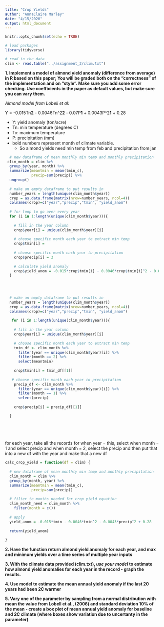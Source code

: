 ```yaml
---
title: "Crop Yields"
author: "AnnaClaire Marley"
date: "4/15/2020"
output: html_document
---
```


```r
knitr::opts_chunk$set(echo = TRUE)
```

```r
# load packages
library(tidyverse)

```

```r
# read in the data
clim <- read.table("../assignment_2/clim.txt")
```

**1. Implement a model of almond yield anomaly (difference from average) in R based on this paper; You will be graded both on the “correctness” of the implementation and on “style”. Make sure you add some error checking. Use coefficients in the paper as default values, but make sure you can vary them. **

*Almond model from Lobell et al:*

Y = -0.015Tn**2** - 0.0046Tn^2**2** - 0.07P**1** + 0.0043P^2**1** + 0.28

- Y: yield anomaly (ton/acre)
- Tn: min temperature (degrees C)
- Tx: maximum temperature
- P: precipitation (mm)
- bold numbers represent month of climate variable.
  - So almond yields need min temp from feb and precipitation from jan
  
```r

  # new dataframe of mean monthly min temp and monthly precipitation
 clim_month = clim %>% 
  group_by(year, month) %>% 
  summarize(meantmin = mean(tmin_c),
            precip=sum(precip)) %>% 
  ungroup()
  
  # make an empty dataframe to put results in
  number_years = length(unique(clim_month$year))
  crop = as.data.frame(matrix(nrow=number_years, ncol=4))
  colnames(crop)=c("year","precip","tmin", "yield_anom")
  
  # for loop to go over every year
  for (i in 1:length(unique(clim_month$year))){
    
    # fill in the year column 
    crop$year[i] = unique(clim_month$year)[i]
    
    # choose specific month each year to extract min temp
    crop$tmin[i] = 
      
    # choose specific month each year to precipitation
    crop$precip[i] = 3
    
    # calculate yield anomaly
    crop$yield_anom = -0.015*crop$tmin[i] - 0.0046*crop$tmin[i]^2 - 0.0043*crop$precip[i]^2 + 0.28
  }


  
  
  # make an empty dataframe to put results in
  number_years = length(unique(clim_month$year))
  crop = as.data.frame(matrix(nrow=number_years, ncol=4))
  colnames(crop)=c("year","precip","tmin", "yield_anom")
 
   for (i in 1:length(unique(clim_month$year))){
    
    # fill in the year column 
    crop$year[i] = unique(clim_month$year)[i]
    
    # choose specific month each year to extract min temp
    tmin_df <- clim_month %>% 
      filter(year == unique(clim_month$year)[i]) %>% 
      filter(month == 2) %>% 
      select(meantmin) 
    
    crop$tmin[i] = tmin_df[[1]]
    
   # choose specific month each year to precipitation
    precip_df <- clim_month %>% 
      filter(year == unique(clim_month$year)[i]) %>% 
      filter(month == 1) %>% 
      select(precip) 
    
    crop$precip[i] = precip_df[[1]]

  }
  

  
  
```

for each year, take all the records for when year = this, select when month = 1 and select precip and when month = 2, select the precip and then put that into a new df with the year and make that a new df
```r

calc_crop_yield = function(df = clim) {
  
  # new dataframe of mean monthly min temp and monthly precipitation
  clim_month = clim %>% 
  group_by(month, year) %>% 
  summarize(meantmin = mean(tmin_c),
            precip=sum(precip)) 
  
  # filter to months needed for crop yield equation
  clim_month_need = clim_month %>% 
    filter(month = c())
  
  # apply 
  yield_anom = -0.015*tmin - 0.0046*tmin^2 - 0.0043*precip^2 + 0.28
  
  return(yield_anom)
  
}

```


**2. Have the function return almond yield anomaly for each year, and max and minimum yields over a time series of multiple year inputs**



**3. With the climate data provided (clim.txt), *use your model* to estimate how almond yield anomalies for each year in the record - graph the results.**



**4. Use model to estimate  the mean annual yield anomaly if the last 20 years had been 2C warmer**



**5. Vary one of the parameter by sampling from a normal distribution with mean the value from Lobell et al., (2006) and standard deviation 10% of the mean -  create a box plot of  mean annual yield anomaly for baseline and 2C climate (where boxes show variation due to uncertanty in the parameter) **


